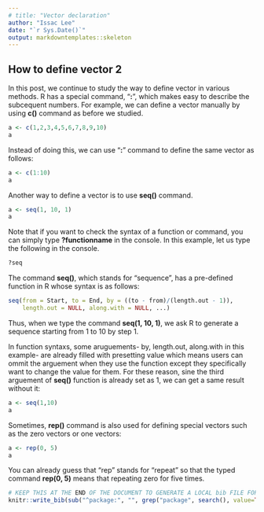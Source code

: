 ```yaml
---
# title: "Vector declaration"
author: "Issac Lee"
date: "`r Sys.Date()`"
output: markdowntemplates::skeleton
---
```

## How to define vector 2

In this post, we continue to study the way to define vector in various methods.
R has a special command, "**:**", which makes easy to describe the subcequent numbers. For example, we can define a vector manually by using **c()** command as before we studied.
```r
a <- c(1,2,3,4,5,6,7,8,9,10)
a
```
Instead of doing this, we can use "**:**" command to define the same vector as follows:
```r
a <- c(1:10)
a
```
Another way to define a vector is to use **seq()** command.
```r
a <- seq(1, 10, 1)
a
```
Note that if you want to check the syntax of a function or command, you can simply type **?functionname** in the console. In this example, let us type the following in the console.
```r
?seq
```
The command **seq()**, which stands for "sequence", has a pre-defined function in R whose syntax is as follows:
```r
seq(from = Start, to = End, by = ((to - from)/(length.out - 1)),
    length.out = NULL, along.with = NULL, ...)
```
Thus, when we type the command **seq(1, 10, 1)**, we ask R to generate a sequence starting from 1 to 10 by step 1.

In function syntaxs, some aruguements- by, length.out, along.with in this example- are already filled with presetting value which means users can ommit the arguement when they use the function except they specifically want to change the value for them. For these reason, sine the third arguement of **seq()** function is already set as 1, we can get a same result without it:
```r
a <- seq(1,10)
a
```

Sometimes, **rep()** command is also used for defining special vectors such as the zero vectors or one vectors:
```r
a <- rep(0, 5)
a
```
You can already guess that "rep" stands for "repeat" so that the typed command **rep(0, 5)** means that repeating zero for five times.

```r
# KEEP THIS AT THE END OF THE DOCUMENT TO GENERATE A LOCAL bib FILE FOR PKGS USED
knitr::write_bib(sub("^package:", "", grep("package", search(), value=TRUE)), file='skeleton.bib')
```